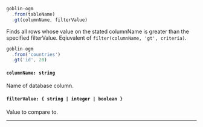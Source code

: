 
<!-- prettier-ignore -->
```js {3}
goblin-ogm
  .from(tableName)
  .gt(columnName, filterValue)
```
Finds all rows whose value on the stated columnName is greater than the specified filterValue. Eqiuvalent of `filter(columnName, 'gt', criteria)`.

<Collapsable title="Toggle Example">

<!-- prettier-ignore -->
```js {3}
goblin-ogm
  .from('countries')
  .gt('id', 20)
```

</Collapsable>

#### `columnName: string`
Name of database column.

#### `filterValue: { string | integer | boolean }`
Value to compare to.

---
